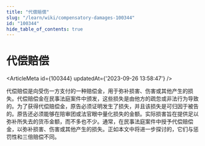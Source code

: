 ```yaml
---
title: "代偿赔偿"
slug: "/learn/wiki/compensatory-damages-100344"
id: "100344"
hide_table_of_contents: true
---
```



# 代偿赔偿

<ArticleMeta id={100344} updatedAt={'2023-09-26 13:58:47'} />
<div className='border-solid border-b border-t-0 my-4 border-[var(--ifm-color-gray-300)]' />

代偿赔偿是向受伤一方支付的一种赔偿金，用于弥补损害、伤害或其他产生的损失。代偿赔偿金在民事法庭案件中颁发，这些损失是由他方的疏忽或非法行为导致的。为了获得代偿赔偿金，原告必须证明发生了损失，并且该损失是可归因于被告的。原告还必须能够在陪审团或法官眼中量化损失的金额。实际损害旨在提供足以弥补所失去的货币金额，而不多也不少。通常，在民事法庭案件中授予代偿赔偿金，以弥补损害、伤害或其他产生的损失。正如本文中将进一步探讨的，它们与惩罚性和三倍赔偿不同。
